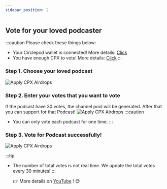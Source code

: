 ```yaml
---
sidebar_position: 2
---
```


## Vote for your loved podcaster

:::caution Please check these things below:

- Your Circlepod wallet is connected! More details: [Click](/docs/wallet/connect-wallet)
- You have enough CPX to vote! More details: [Click](/docs/wallet/airdrop)
  :::

### Step 1. Choose your loved podcast

![Apply CPX Airdrops](/img/event/vote/choose-to-vote.png)

### Step 2. Enter your votes that you want to vote

If the podcast have 30 votes, the channel pool will be generated. After that you can support for that Podcast!
![Apply CPX Airdrops](/img/event/vote/ticket.png)
:::caution

- You can only vote each podcast for one time.
  :::

### Step 3. Vote for Podcast successfully!

![Apply CPX Airdrops](/img/event/vote/vote-successfully.png)

:::tip

- The number of total votes is not real time. We update the total votes every 30 minutes!
  :::

  👉 More details on [YouTube](https://www.youtube.com/watch?v=AtLtVVqO7Gc) ! 😍
